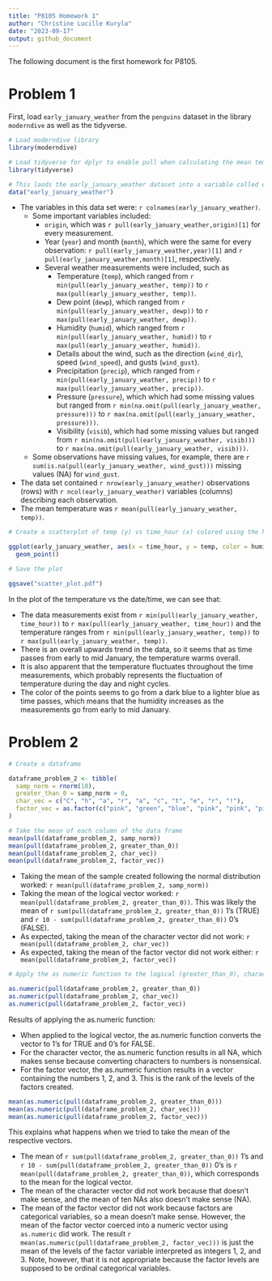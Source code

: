 ```yaml
---
title: "P8105 Homework 1"
author: "Christine Lucille Kuryla"
date: "2023-09-17"
output: github_document
---
```


The following document is the first homework for P8105.

# Problem 1

First, load `early_january_weather` from the `penguins` dataset in the library `moderndive` as well as the tidyverse.
```r

# Load moderndive library 
library(moderndive)

# Load tidyverse for dplyr to enable pull when calculating the mean temperature
library(tidyverse)

# This laods the early_january_weather dataset into a variable called early_january_weather
data("early_january_weather")

```

* The variables in this data set were: `r colnames(early_january_weather)`.
  * Some important variables included:
    * `origin`, which was `r pull(early_january_weather,origin)[1]` for every measurement.
    * Year (`year`) and month (`month`), which were the same for every observation: `r pull(early_january_weather,year)[1]` and `r pull(early_january_weather,month)[1]`, respectively.
    * Several weather measurements were included, such as
      * Temperature (`temp`), which ranged from `r min(pull(early_january_weather, temp))` to `r max(pull(early_january_weather, temp))`.
      * Dew point (`dewp`), which ranged from `r min(pull(early_january_weather, dewp))` to `r max(pull(early_january_weather, dewp))`.
      * Humidity (`humid`), which ranged from `r min(pull(early_january_weather, humid))` to `r max(pull(early_january_weather, humid))`.
      * Details about the wind, such as the direction (`wind_dir`), speed (`wind_speed`), and gusts (`wind_gust`).
      * Precipitation (`precip`), which ranged from `r min(pull(early_january_weather, precip))` to `r max(pull(early_january_weather, precip))`.
      * Pressure (`pressure`), which which had some missing values but ranged from `r min(na.omit(pull(early_january_weather, pressure)))` to `r max(na.omit(pull(early_january_weather, pressure)))`.
      * Visibility (`visib`), which had some missing values but ranged from `r min(na.omit(pull(early_january_weather, visib)))` to `r max(na.omit(pull(early_january_weather, visib)))`.
  * Some observations have missing values, for example, there are `r sum(is.na(pull(early_january_weather, wind_gust)))` missing values (NA) for `wind_gust`.
* The data set contained `r nrow(early_january_weather)` observations (rows) with `r ncol(early_january_weather)` variables (columns) describing each observation.
* The mean temperature was `r mean(pull(early_january_weather, temp))`.

```r

# Create a scatterplot of temp (y) vs time_hour (x) colored using the humid variable

ggplot(early_january_weather, aes(x = time_hour, y = temp, color = humid)) +
  geom_point()

# Save the plot

ggsave("scatter_plot.pdf")

```

In the plot of the temperature vs the date/time, we can see that:

* The data measurements exist from `r min(pull(early_january_weather, time_hour))` to `r max(pull(early_january_weather, time_hour))` and the temperature ranges from `r min(pull(early_january_weather, temp))` to `r max(pull(early_january_weather, temp))`. 
* There is an overall upwards trend in the data, so it seems that as time passes from early to mid January, the temperature warms overall. 
* It is also apparent that the temperature fluctuates throughout the time measurements, which probably represents the fluctuation of temperature during the day and night cycles. 
* The color of the points seems to go from a dark blue to a lighter blue as time passes, which means that the humidity increases as the measurements go from early to mid January. 

# Problem 2

```r

# Create a dataframe

dataframe_problem_2 <- tibble(
  samp_norm = rnorm(10),
  greater_than_0 = samp_norm > 0,
  char_vec = c("C", "h", "a", "r", "a", "c", "t", "e", "r", "!"),
  factor_vec = as.factor(c("pink", "green", "blue", "pink", "pink", "pink", "green", "blue", "pink", "green"))
)

# Take the mean of each column of the data frame
mean(pull(dataframe_problem_2, samp_norm))
mean(pull(dataframe_problem_2, greater_than_0))
mean(pull(dataframe_problem_2, char_vec))
mean(pull(dataframe_problem_2, factor_vec))

```

* Taking the mean of the sample created following the normal distribution worked: `r mean(pull(dataframe_problem_2, samp_norm))`
* Taking the mean of the logical vector worked: `r mean(pull(dataframe_problem_2, greater_than_0))`. This was likely the mean of `r sum(pull(dataframe_problem_2, greater_than_0))` 1's (TRUE) and `r 10 - sum(pull(dataframe_problem_2, greater_than_0))` 0's (FALSE).
* As expected, taking the mean of the character vector did not work: `r mean(pull(dataframe_problem_2, char_vec))`
* As expected, taking the mean of the factor vector did not work either: `r mean(pull(dataframe_problem_2, factor_vec))`

```r

# Apply the as numeric function to the logical (greater_than_0), character (char_vec), and factor vectors (factor_vec)

as.numeric(pull(dataframe_problem_2, greater_than_0))
as.numeric(pull(dataframe_problem_2, char_vec))
as.numeric(pull(dataframe_problem_2, factor_vec))

```

Results of applying the as.numeric function:

* When applied to the logical vector, the as.numeric function converts the vector to 1's for TRUE and 0's for FALSE.
* For the character vector, the as.numeric function results in all NA, which makes sense because converting characters to numbers is nonsensical. 
* For the factor vector, the as.numeric function results in a vector containing the numbers 1, 2, and 3. This is the rank of the levels of the factors created. 

```r

mean(as.numeric(pull(dataframe_problem_2, greater_than_0)))
mean(as.numeric(pull(dataframe_problem_2, char_vec)))
mean(as.numeric(pull(dataframe_problem_2, factor_vec)))

```

This explains what happens when we tried to take the mean of the respective vectors.

* The mean of `r sum(pull(dataframe_problem_2, greater_than_0))` 1's and `r 10 - sum(pull(dataframe_problem_2, greater_than_0))` 0's is `r mean(pull(dataframe_problem_2, greater_than_0))`, which corresponds to the mean for the logical vector. 
* The mean of the character vector did not work because that doesn't make sense, and the mean of ten NAs also doesn't make sense (NA). 
* The mean of the factor vector did not work because factors are categorical variables, so a mean doesn't make sense. However, the mean of the factor vector coerced into a numeric vector using `as.numeric` did work. The result `r mean(as.numeric(pull(dataframe_problem_2, factor_vec)))` is just the mean of the levels of the factor variable interpreted as integers 1, 2, and 3. Note, however, that it is not appropriate because the factor levels are supposed to be ordinal categorical variables. 
